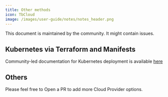 ```yaml
---
title: Other methods
icon: TbCloud
image: /images/user-guide/notes/notes_header.png
---
```


<ArticleWarning>
  This document is maintained by the community. It might contain issues.
</ArticleWarning>

## Kubernetes via Terraform and Manifests

Community-led documentation for Kubernetes deployment is available [here](https://github.com/twentyhq/twenty/tree/main/packages/twenty-docker/k8s)


## Others

Please feel free to Open a PR to add more Cloud Provider options.

<ArticleEditContent></ArticleEditContent>
